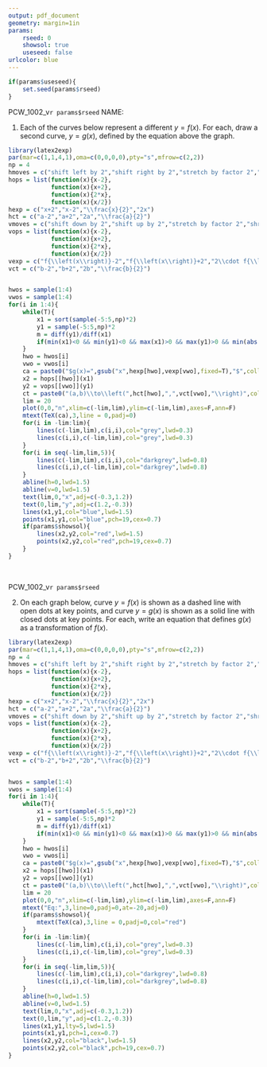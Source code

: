 ```yaml
---
output: pdf_document
geometry: margin=1in 
params:
    rseed: 0
    showsol: true
    useseed: false
urlcolor: blue
---
```


```r
if(params$useseed){
    set.seed(params$rseed)
}
```

PCW_1002_v`r params$rseed` \hspace{1in} NAME: \vspace{5pt} \hrule

1. Each of the curves below represent a different $y=f(x)$. For each, draw a second curve, $y=g(x)$, defined by the equation above the graph.

```r
library(latex2exp)
par(mar=c(1,1,4,1),oma=c(0,0,0,0),pty="s",mfrow=c(2,2))
np = 4
hmoves = c("shift left by 2","shift right by 2","stretch by factor 2","shrink by factor 2")
hops = list(function(x){x-2},
            function(x){x+2},
            function(x){2*x},
            function(x){x/2})
hexp = c("x+2","x-2","\\frac{x}{2}","2x")
hct = c("a-2","a+2","2a","\\frac{a}{2}")
vmoves = c("shift down by 2","shift up by 2","stretch by factor 2","shrink by factor 2")
vops = list(function(x){x-2},
            function(x){x+2},
            function(x){2*x},
            function(x){x/2})
vexp = c("f{\\left(x\\right)}-2","f{\\left(x\\right)}+2","2\\cdot f{\\left(x\\right)}","\\frac{f{\\left(x\\right)}}{2}")
vct = c("b-2","b+2","2b","\\frac{b}{2}")


hwos = sample(1:4)
vwos = sample(1:4)
for(i in 1:4){
    while(T){
        x1 = sort(sample(-5:5,np)*2)
        y1 = sample(-5:5,np)*2
        m = diff(y1)/diff(x1)
        if(min(x1)<0 && min(y1)<0 && max(x1)>0 && max(y1)>0 && min(abs(diff(m)))>0){break}
    }
    hwo = hwos[i]
    vwo = vwos[i]
    ca = paste0("$g(x)=",gsub("x",hexp[hwo],vexp[vwo],fixed=T),"$",collapse="")
    x2 = hops[[hwo]](x1)
    y2 = vops[[vwo]](y1)
    ct = paste0("(a,b)\\to\\left(",hct[hwo],",",vct[vwo],"\\right)",collapse="")
    lim = 20
    plot(0,0,"n",xlim=c(-lim,lim),ylim=c(-lim,lim),axes=F,ann=F)
    mtext(TeX(ca),3,line = 0,padj=0)
    for(i in -lim:lim){
        lines(c(-lim,lim),c(i,i),col="grey",lwd=0.3)
        lines(c(i,i),c(-lim,lim),col="grey",lwd=0.3)
    }
    for(i in seq(-lim,lim,5)){
        lines(c(-lim,lim),c(i,i),col="darkgrey",lwd=0.8)
        lines(c(i,i),c(-lim,lim),col="darkgrey",lwd=0.8)
    }
    abline(h=0,lwd=1.5)
    abline(v=0,lwd=1.5)
    text(lim,0,"x",adj=c(-0.3,1.2))
    text(0,lim,"y",adj=c(1.2,-0.3))
    lines(x1,y1,col="blue",lwd=1.5)
    points(x1,y1,col="blue",pch=19,cex=0.7)
    if(params$showsol){
        lines(x2,y2,col="red",lwd=1.5)
        points(x2,y2,col="red",pch=19,cex=0.7)
    }
}

```
\

\newpage

PCW_1002_v`r params$rseed` \vspace{5pt} \hrule

2. On each graph below, curve $y=f(x)$ is shown as a dashed line with open dots at key points, and curve $y=g(x)$ is shown as a solid line with closed dots at key points. For each, write an equation that defines $g(x)$ as a transformation of $f(x)$.

```r
library(latex2exp)
par(mar=c(1,1,4,1),oma=c(0,0,0,0),pty="s",mfrow=c(2,2))
np = 4
hmoves = c("shift left by 2","shift right by 2","stretch by factor 2","shrink by factor 2")
hops = list(function(x){x-2},
            function(x){x+2},
            function(x){2*x},
            function(x){x/2})
hexp = c("x+2","x-2","\\frac{x}{2}","2x")
hct = c("a-2","a+2","2a","\\frac{a}{2}")
vmoves = c("shift down by 2","shift up by 2","stretch by factor 2","shrink by factor 2")
vops = list(function(x){x-2},
            function(x){x+2},
            function(x){2*x},
            function(x){x/2})
vexp = c("f{\\left(x\\right)}-2","f{\\left(x\\right)}+2","2\\cdot f{\\left(x\\right)}","\\frac{f{\\left(x\\right)}}{2}")
vct = c("b-2","b+2","2b","\\frac{b}{2}")


hwos = sample(1:4)
vwos = sample(1:4)
for(i in 1:4){
    while(T){
        x1 = sort(sample(-5:5,np)*2)
        y1 = sample(-5:5,np)*2
        m = diff(y1)/diff(x1)
        if(min(x1)<0 && min(y1)<0 && max(x1)>0 && max(y1)>0 && min(abs(diff(m)))>0){break}
    }
    hwo = hwos[i]
    vwo = vwos[i]
    ca = paste0("$g(x)=",gsub("x",hexp[hwo],vexp[vwo],fixed=T),"$",collapse="")
    x2 = hops[[hwo]](x1)
    y2 = vops[[vwo]](y1)
    ct = paste0("(a,b)\\to\\left(",hct[hwo],",",vct[vwo],"\\right)",collapse="")
    lim = 20
    plot(0,0,"n",xlim=c(-lim,lim),ylim=c(-lim,lim),axes=F,ann=F)
    mtext("Eq:",3,line=0,padj=0,at=-20,adj=0)
    if(params$showsol){
        mtext(TeX(ca),3,line = 0,padj=0,col="red")
    }
    for(i in -lim:lim){
        lines(c(-lim,lim),c(i,i),col="grey",lwd=0.3)
        lines(c(i,i),c(-lim,lim),col="grey",lwd=0.3)
    }
    for(i in seq(-lim,lim,5)){
        lines(c(-lim,lim),c(i,i),col="darkgrey",lwd=0.8)
        lines(c(i,i),c(-lim,lim),col="darkgrey",lwd=0.8)
    }
    abline(h=0,lwd=1.5)
    abline(v=0,lwd=1.5)
    text(lim,0,"x",adj=c(-0.3,1.2))
    text(0,lim,"y",adj=c(1.2,-0.3))
    lines(x1,y1,lty=5,lwd=1.5)
    points(x1,y1,pch=1,cex=0.7)
    lines(x2,y2,col="black",lwd=1.5)
    points(x2,y2,col="black",pch=19,cex=0.7)
}

```





